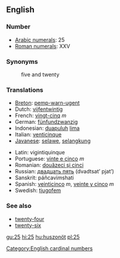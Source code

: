 ==English==

=== Number ===

*[[w:Arabic numerals|Arabic numerals]]: 25
*[[w:Roman numerals|Roman numerals]]: XXV

=== Synonyms ===
:five and twenty

=== Translations ===
{{top}}
*[[Breton]]: [[pemp-warn-ugent]]
*Dutch: [[vijfentwintig]]
*French: [[vingt-cinq]] ''m''
*German: [[fünfundzwanzig]]
*Indonesian: [[duapuluh]] [[lima]]
*Italian: [[venticinque]]
*[[Javanese]]: [[selawe]], [[selangkung]]
{{mid}}
*Latin: vigintiquinque
*Portuguese: [[vinte e cinco]] ''m''
*Romanian: [[douăzeci şi cinci]]
*Russian: [[двадцать пять]] (dvadtsat’ pjat’)
*Sanskrit: páñcavi''m''shati
*Spanish: [[veinticinco]] ''m'', [[veinte y cinco]] ''m''
*Swedish: [[tjugofem]]
{{bottom}}

=== See also ===
*[[twenty-four]]
*[[twenty-six]]

[[Category:English cardinal numbers]]

[[gu:25]]
[[hi:25]]
[[hu:huszonöt]]
[[pl:25]]